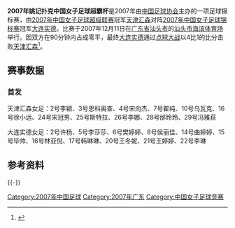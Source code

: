 {{Infobox football match
| title                   = 2008年[[中国女子足球超霸杯|中国女子足球超霸杯]]
| image                   = 
| event                   = 
| team1                   = [[天津汇森|天津汇森]]
| team1association        = 0
| team1score              = 1
| team2                   = [[大连权健|大连实德]]
| team2association        = 0
| team2score              = 4
| details                 = 
| date1                   = 2007年12月11日
| stadium1                = [[汕头市海滨体育场|汕头市海滨体育场]]
| city1                   = [[汕头市|汕头市]]
| man_of_the_match1a      = 
| man_of_the_match1atitle = 
| man_of_the_match1b      = 
| man_of_the_match1btitle = 
| referee                 = 
| attendance              = 
| weather                 =
| previous                = [[2006年中国女子足球超霸杯|2006]]
| next                    = [[2008年中国女子足球超霸杯|2008]]
}}
'''2007年姚记扑克中国女子足球超霸杯'''是2007年由[[中国足球协会|中国足球协会]]主办的一项足球锦标赛，由[[2007年中国女子足球超级联赛|2007年中国女子足球超级联赛]]冠军[[天津汇森|天津汇森]]对阵[[2007年中国女子足球锦标赛|2007年中国女子足球锦标赛]]冠军[[大连权健|大连实德]]。比赛于2007年12月11日在[[广东省|广东省]][[汕头市|汕头市]]的[[汕头市海滨体育场|汕头市海滨体育场]]举行。因双方在90分钟内占成零平，最终[[大连权健|大连实德]]通过[[点球大战|点球大战]]以4比1的比分击败[[天津汇森|天津汇森]]<ref>{{cite web |author1=足球-劲体育 |author2=王伟 |title=《大连女足超霸杯报女超一箭之仇 夺冠收获56万大奖》 |url=http://sports.sina.com.cn/c/2007-12-13/12103355916.shtml |website=新浪网 |accessdate=2007-12-13}}</ref>。
==赛事数据==
{{footballbox
| date         = 2007年12月11日
| event        = 
| round        = 
| time         = 15:05 [[UTC+08:00|UTC+8]]
| team1        = [[天津汇森|天津汇森]]
| score        = 0 - 0
| report       = [https://cfa002.cfadata.com/china/2007nv_cb.html 报告]
| team2        = [[大连权健|大连实德]]
| goals1       = 
| goals2       = 
| penaltyscore = 1 - 4
| penalties1   = [[恩科沃查|恩科沃查]]：被[[王婷婷|王婷婷]]扑出{{penmiss}}<br/>[[斯特拉|斯特拉]]{{pengoal}}<br/>[[訾晶晶|訾晶晶]]：被[[王婷婷|王婷婷]]扑出{{penmiss}}
| penalties2   = {{pengoal}}[[毕妍|毕妍]]<br/>{{pengoal}}[[韩端|韩端]]<br/>{{pengoal}}[[马晓旭|马晓旭]]<br/>{{pengoal}}[[李楠|李楠]]
| stadium      = [[汕头|汕头]]，[[汕头市海滨体育场|汕头市海滨体育场]]
| location     = 
| attendance   = 
| referee      = 
}}
=== 首发 ===

天津汇森女足：2号李颖、3号恩科奥查、4号宋向杰、7号翟纯、10号乌瓦克、16号徐小远、24号宋冠男、25号斯特拉、26号李娜、28号邰玲玲、29号冯雅荻

大连实德女足：2号许杨、5号李莎莎、6号樊婷婷、8号侯丽佳、14号曲婷婷、15号毕帅、16号林亚倪、17号韩琳琳、20号王冬妮、21号王婷婷、22号李琳

==参考资料==
{{reflist}}
{{-}}

{{中国足球协会女子超级杯赛季}}
{{2007年中国足球}}

[[Category:2007年中国足球|Category:2007年中国足球]]
[[Category:2007年广东|Category:2007年广东]]
[[Category:中国女子足球竞赛|Category:中国女子足球竞赛]]